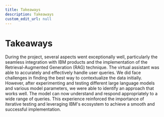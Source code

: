 ```yaml
---
title: Takeaways
description: Takeaways
custom_edit_url: null
---
```


# Takeaways
During the project, several aspects went exceptionally well, particularly the seamless integration with IBM products and the implementation of the Retrieval-Augmented Generation (RAG) technique. The virtual assistant was able to accurately and effectively handle user queries. We did face challenges in finding the best way to contextualize the data initially. However, after experimenting and testing different large language models and various model parameters, we were able to identify an approach that works well. The model can now understand and respond appropriately to a wide range of queries. This experience reinforced the importance of iterative testing and leveraging IBM's ecosystem to achieve a smooth and successful implementation.